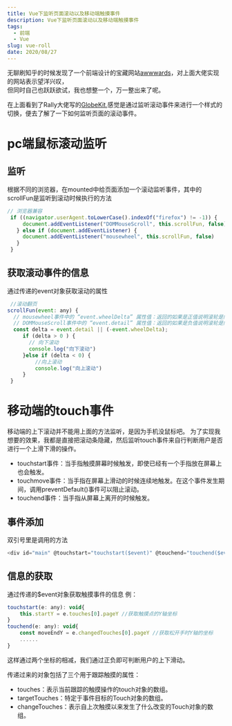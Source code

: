 ```yaml
---
title: Vue下监听页面滚动以及移动端触摸事件
description: Vue下监听页面滚动以及移动端触摸事件
tags:
  - 前端
  - Vue
slug: vue-roll
date: 2020/08/27
---
```


无聊刷知乎的时候发现了一个前端设计的宝藏网站[awwwards](https://www.awwwards.com/)，对上面大佬实现的网站表示望洋兴叹，  
但同时自己也跃跃欲试，我也想整一个，万一整出来了呢。

在上面看到了Rally大佬写的[GlobeKit](https://globekit.co/),感觉是通过监听滚动事件来进行一个样式的切换，便去了解了一下如何监听页面的滚动事件。

# pc端鼠标滚动监听

## 监听

根据不同的浏览器，在mounted中给页面添加一个滚动监听事件，其中的scrollFun是监听到滚动时候执行的方法

```js
// 浏览器兼容      
 if ((navigator.userAgent.toLowerCase().indexOf("firefox") != -1)) {
     document.addEventListener("DOMMouseScroll", this.scrollFun, false)
   } else if (document.addEventListener) {
     document.addEventListener("mousewheel", this.scrollFun, false)
   } 
 }
```

## 获取滚动事件的信息

通过传递的event对象获取滚动的属性

```js
 //滚动翻页
scrollFun(event: any) {
  // mousewheel事件中的 “event.wheelDelta” 属性值：返回的如果是正值说明滚轮是向上滚动
  // DOMMouseScroll事件中的 “event.detail” 属性值：返回的如果是负值说明滚轮是向上滚动
  const delta = event.detail || (-event.wheelDelta);
     if (delta > 0 ) {
       // 向下滚动
       console.log("向下滚动")
     }else if (delta < 0) {
         //向上滚动
         console.log("向上滚动")
     }
 }
```

# 移动端的touch事件

移动端的上下滚动并不能用上面的方法监听，是因为手机没鼠标吧。
为了实现我想要的效果，我都是直接把滚动条隐藏，然后监听touch事件来自行判断用户是否进行一个上滑下滑的操作。

- touchstart事件：当手指触摸屏幕时候触发，即使已经有一个手指放在屏幕上也会触发。
- touchmove事件：当手指在屏幕上滑动的时候连续地触发。在这个事件发生期间，调用preventDefault()事件可以阻止滚动。
- touchend事件：当手指从屏幕上离开的时候触发。

## 事件添加

双引号里是调用的方法

```js
<div id="main" @touchstart="touchstart($event)" @touchend="touchend($event)">
```

## 信息的获取

通过传递的$event对象获取触摸事件的信息
例：

```js
touchstart(e: any): void{
    this.startY = e.touches[0].pageY //获取触摸点的Y轴坐标
}
touchend(e: any): void{
    const moveEndY = e.changedTouches[0].pageY //获取松开手时Y轴的坐标
    ......
}
```

这样通过两个坐标的相减，我们通过正负即可判断用户的上下滑动。

传递过来的对象包括了三个用于跟踪触摸的属性：

- touches：表示当前跟踪的触摸操作的touch对象的数组。
- targetTouches：特定于事件目标的Touch对象的数组。
- changeTouches：表示自上次触摸以来发生了什么改变的Touch对象的数组。
